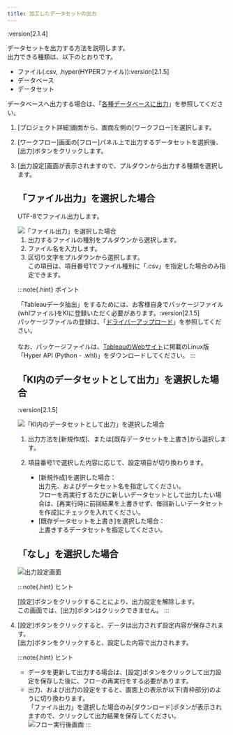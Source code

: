 ```yaml
---
title: 加工したデータセットの出力
---
```


:version[2.1.4]

データセットを出力する方法を説明します。\
出力できる種類は、以下のとおりです。

- ファイル(.csv, .hyper(HYPERファイル)):version[2.1.5]
- データベース
- データセット

データベースへ出力する場合は、「[各種データベースに出力](/guide/output-to-database/index.html)」を参照してください。

1. [プロジェクト詳細]画面から、画面左側の[ワークフロー]を選択します。
1. [ワークフロー]画面の[フロー]パネル上で出力するデータセットを選択後、[出力]ボタンをクリックします。
1. [出力設定]画面が表示されますので、プルダウンから出力する種類を選択します。

   ## 「ファイル出力」を選択した場合

   UTF-8でファイル出力します。

   <Img src="/assets/img/capture/capture-output-2.png" alt="「ファイル出力」を選択した場合" client:load />

   1. 出力するファイルの種別をプルダウンから選択します。
   1. ファイル名を入力します。
   1. 区切り文字をプルダウンから選択します。\
      この項目は、項目番号1でファイル種別に「.csv」を指定した場合のみ指定できます。

   :::note{.hint}
   ポイント

   「Tableauデータ抽出」をするためには、お客様自身でパッケージファイル(whlファイル)をKIに登録いただく必要があります。:version[2.1.5]\
   パッケージファイルの登録は、「[ドライバーアップロード](/guide/system-setting/index.html#ドライバーアップロード)」を参照してください。\
   \
   なお、パッケージファイルは、[TableauのWebサイト](https://tableau.github.io/hyper-db/docs/releases/)に掲載のLinux版「Hyper API (Python - .whl)」をダウンロードしてください。
   :::

   ## 「KI内のデータセットとして出力」を選択した場合
   :version[2.1.5]

   <Img src="/assets/img/capture/capture-output-4.png" alt="「KI内のデータセットとして出力」を選択した場合" client:load />

   1. 出力方法を[新規作成]、または[既存データセットを上書き]から選択します。
   1. 項目番号1で選択した内容に応じて、設定項目が切り換わります。

      - [新規作成]を選択した場合：\
        出力先、およびデータセット名を指定してください。\
        フローを再実行するたびに新しいデータセットとして出力したい場合は、[再実行時に前回結果を上書きせず、毎回新しいデータセットを作成]にチェックを入れてください。
      - [既存データセットを上書き]を選択した場合：\
        上書きするデータセットを指定してください。

   ## 「なし」を選択した場合

   <Img src="/assets/img/capture/capture-output-1.png" alt="出力設定画面" client:load />

   :::note{.hint}
   ヒント

   [設定]ボタンをクリックすることにより、出力設定を解除します。\
   この画面では、[出力]ボタンはクリックできません。
   :::

1. [設定]ボタンをクリックすると、データは出力されず設定内容が保存されます。\
      [出力]ボタンをクリックすると、設定した内容で出力されます。

   :::note{.hint}
   ヒント

   - データを更新して出力する場合は、[設定]ボタンをクリックして出力設定を保存した後に、フローの再実行をする必要があります。
   - 出力、および出力の設定をすると、画面上の表示が以下(青枠部分)のように切り換わります。\
     「ファイル出力」を選択した場合のみ[ダウンロード]ボタンが表示されますので、クリックして出力結果を保存してください。
     <Img src="/assets/img/capture/capture-output-6.png" alt="フロー実行後画面" client:load />
   :::
